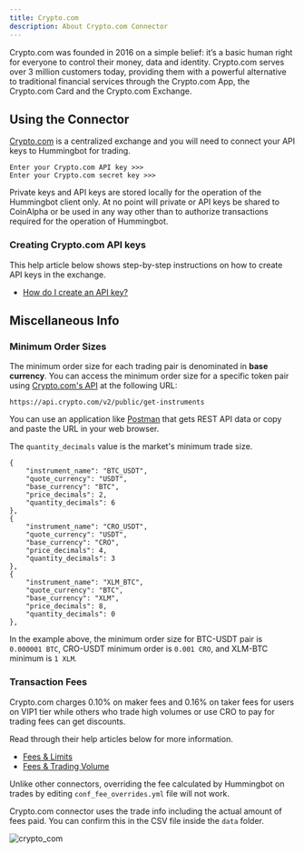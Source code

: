 ```yaml
---
title: Crypto.com
description: About Crypto.com Connector
---
```



Crypto.com was founded in 2016 on a simple belief: it’s a basic human right for everyone to control their money, data and identity. Crypto.com serves over 3 million customers today, providing them with a powerful alternative to traditional financial services through the Crypto.com App, the Crypto.com Card and the Crypto.com Exchange.

## Using the Connector

[Crypto.com](https://crypto.com/exchange) is a centralized exchange and you will need to connect your API keys to Hummingbot for trading.

```
Enter your Crypto.com API key >>>
Enter your Crypto.com secret key >>>
```

Private keys and API keys are stored locally for the operation of the Hummingbot client only. At no point will private or API keys be shared to CoinAlpha or be used in any way other than to authorize transactions required for the operation of Hummingbot.

### Creating Crypto.com API keys

This help article below shows step-by-step instructions on how to create API keys in the exchange.

- [How do I create an API key?](https://help.crypto.com/en/articles/3511410-how-do-i-create-an-api-key)

<Callout
  type="warning"
  body="We recommend using only #trade# enabled API keys; enabling #withdraw, transfer, or the equivalent is unnecessary# for current Hummingbot strategies."
/>

## Miscellaneous Info

### Minimum Order Sizes

The minimum order size for each trading pair is denominated in **base currency**. You can access the minimum order size for a specific token pair using [Crypto.com's API](https://exchange-docs.crypto.com/#public-get-instruments) at the following URL:

```
https://api.crypto.com/v2/public/get-instruments
```

You can use an application like [Postman](https://www.postman.com/) that gets REST API data or copy and paste the URL in your web browser.

The `quantity_decimals` value is the market's minimum trade size.

```
{
    "instrument_name": "BTC_USDT",
    "quote_currency": "USDT",
    "base_currency": "BTC",
    "price_decimals": 2,
    "quantity_decimals": 6
},
{
    "instrument_name": "CRO_USDT",
    "quote_currency": "USDT",
    "base_currency": "CRO",
    "price_decimals": 4,
    "quantity_decimals": 3
},
{
    "instrument_name": "XLM_BTC",
    "quote_currency": "BTC",
    "base_currency": "XLM",
    "price_decimals": 8,
    "quantity_decimals": 0
},
```

In the example above, the minimum order size for BTC-USDT pair is `0.000001 BTC`, CRO-USDT minimum order is `0.001 CRO`, and XLM-BTC minimum is `1 XLM`.

### Transaction Fees

Crypto.com charges 0.10% on maker fees and 0.16% on taker fees for users on VIP1 tier while others who trade high volumes or use CRO to pay for trading fees can get discounts.

Read through their help articles below for more information.

- [Fees & Limits](https://crypto.com/exchange/document/fees-limits)
- [Fees & Trading Volume](https://help.crypto.com/en/articles/3511276-fees-trading-volume)

Unlike other connectors, overriding the fee calculated by Hummingbot on trades by editing `conf_fee_overrides.yml` file will not work.

Crypto.com connector uses the trade info including the actual amount of fees paid. You can confirm this in the CSV file inside the `data` folder.

![crypto_com](/img/crypto_com_csv.png)
